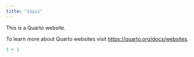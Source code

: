 ```yaml
---
title: "ziyii"
---
```


This is a Quarto website.

To learn more about Quarto websites visit <https://quarto.org/docs/websites>.

```r
1 + 1
```
